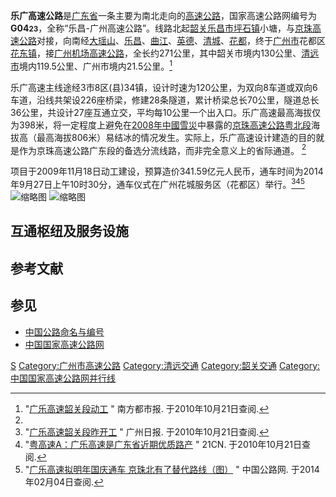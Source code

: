 {{中国高速公路信息框
| 编号 = G0423
| 名称 = 乐昌－广州高速公路
| 地圖 = Guangdong G4w3.svg
| 路線簡稱 = 乐广
| 最近通車日期 = 2014年9月27日
| 规划总里程 = 271
| 起點 = [[韶关市|韶关市]][[乐昌市|乐昌市]]坪石镇{{China Expwy Name|G4}}坪石北立交
| 終點 = [[广州市|广州市]][[花都区|花都区]]花东镇{{China Expwy Name|G45}}及{{China Expwy Name|G94}}花山北立交
| 出口處數 = 25
| 服务区数 = 8
}}

'''乐广高速公路'''是[[广东省|广东省]]一条主要为南北走向的[[高速公路|高速公路]]，国家高速公路网编号为'''G04<small>23</small>'''，全称“乐昌-广州高速公路”。线路北起[[韶关|韶关]][[乐昌市|乐昌市]][[坪石镇|坪石镇]]小塘，与[[京港澳高速公路|京珠高速公路]]对接，向南经[[瑶山|大瑶山]]、[[乐昌|乐昌]]、[[曲江区|曲江]]、[[英德|英德]]、[[清城|清城]]、[[花都区|花都]]，终于[[广州市|广州市]]花都区[[花东镇|花东镇]]，接[[广州机场高速公路|广州机场高速公路]]，全长约271公里，其中韶关市境内130公里、[[清远市|清远市]]境内119.5公里、广州市境内21.5公里。<ref>"[http://gcontent.oeeee.com/f/aa/faafda66202d2344/Blog/afc/6cd2e0.html 广乐高速韶关段动工] {{Wayback|url=http://gcontent.oeeee.com/f/aa/faafda66202d2344/Blog/afc/6cd2e0.html |date=20140222050218 }}" 南方都市报. 于2010年10月21日查阅.</ref>

乐广高速主线途经3市8区(县)34镇，设计时速为120公里，为双向8车道或双向6车道，沿线共架设226座桥梁，修建28条隧道，累计桥梁总长70公里，隧道总长36公里，共设计27座互通立交，平均每10公里一个出入口。乐广高速最高海拔仅为398米，将一定程度上避免在[[2008年中國雪災|2008年中國雪災]]中暴露的[[京珠北高速公路|京珠高速公路粤北段]]海拔高（最高海拔806米）易结冰的情况发生。实际上，乐广高速设计建造的目的就是作为京珠高速公路广东段的备选分流线路，而非完全意义上的省际通道。 <ref name="glw1402"/>

项目于2009年11月18日动工建设，预算造价341.59亿元人民币，通车时间为2014年9月27日上午10时30分，通车仪式在广州花城服务区（花都区）举行。<ref>"[http://gzdaily.dayoo.com/html/2009-11/19/content_769307.htm 广乐高速韶关段昨开工] {{Wayback|url=http://gzdaily.dayoo.com/html/2009-11/19/content_769307.htm |date=20100903170008 }}" 广州日报. 于2010年10月21日查阅.</ref><ref>"[http://finance.21cn.com/gg/jgjg/2009/09/15/6876227.shtml 粤高速A：广乐高速是广东省近期优质路产] {{Wayback|url=http://finance.21cn.com/gg/jgjg/2009/09/15/6876227.shtml |date=20100220163245 }}" 21CN. 于2010年10月21日查阅.</ref><ref name="glw1402">"[http://www.chinahighway.com/news/2013/794899.php 广乐高速拟明年国庆通车 京珠北有了替代路线（图）] {{Wayback|url=http://www.chinahighway.com/news/2013/794899.php |date=20170214223557 }}" 中国公路网. 于2014年02月04日查阅.</ref>
[[File:乐广高速(乳源东立交乐昌方向).jpg|缩略图]]
[[File:乐广高速(乳源东立交).jpg|缩略图]]

==互通枢纽及服务设施==
{{Start expwy exit box|place=1}}
{{Expwy exit item|place=[[韶关市|韶关市]]<br />[[乐昌市|乐昌市]]|place rows=6|index=4/1847|type=H|name=坪石北|highway connection={{China Expwy Name|G4|[[京珠北高速公路|京珠北高速公路]]}}|comment=}}
{{Expwy exit item|type=E|index=9|name=坪石西|road connection={{中国国道名|107}}|comment=港澳入境车辆必须驶出<ref>{{Cite web|title=广东省公安厅关于港澳入境车辆通行管理措施的通告|url=https://www.sohu.com/a/411862236_120053505|accessdate=2020-12-14|author=|date=2020-08-06|format=|publisher=|language=|archive-date=2021-09-29|archive-url=https://web.archive.org/web/20210929012832/https://www.sohu.com/a/411862236_120053505|dead-url=no}}</ref>}}
{{Expwy exit item|type=E|index=21|name=梅花北|road connection={{中国省道名|249|P=广东}}|comment=}}
{{Expwy exit item|type=S|name=梅花北服务区|comment=}}
{{Expwy exit item|type=E|index=53|name=乐昌|road connection={{中国省道名|248|P=广东}}|comment=}}
{{Expwy exit item|type=S|name=乐昌服务区|comment=}}
{{Expwy exit item|place=[[韶关市|韶关市]]<br />[[乳源县|乳源县]]|place rows=4|index=63|type=E|name=楊溪|road connection={{中国县道名|325}}|comment=}}
{{Expwy exit item|type=EH|index=76/0|name=乳源东|highway connection={{China Expwy Name|S84|[[韶关北环高速公路|韶关北环高速公路]]|P=Guangdong}}|road connection={{中国省道名|250|P=广东}}|comment=}}
{{Expwy exit item|type=S|name=一六服务区|comment=}}
{{Expwy exit item|type=H|index=95|name=马渡|highway connection={{China Expwy Name|G4|[[京珠北高速公路|京珠北高速公路]]}}|comment=}}
{{Expwy exit item|place=[[韶关市|韶关市]]<br />[[曲江区|曲江区]]|place rows=5|type=E|index=105|name=白土|road connection={{中国国道名|240}}|comment=}}
{{Expwy exit item|type=H|index=111|name=劉屋|highway connection={{China Expwy Name|G6011|[[韶赣高速公路|韶赣高速公路]]}}|comment=}}
{{Expwy exit item|type=E|index=118|name=乌石|road connection={{中国国道名|240|}}|comment=}}
{{Expwy exit item|type=E|index=124|name=樟市|road connection={{中国县道名|317}}|comment=}}
{{Expwy exit item|type=P|name=樟市停车区|comment=}}
{{Expwy exit item|place=[[清远市|清远市]]<br />[[英德市|英德市]]|index=140|place rows=10|type=E|name=沙口|road connection={{中国县道名|381}}|comment=}}
{{Expwy exit item|type=S|name=英红服务区|comment=}}
{{Expwy exit item|type=E|index=157|name=英红|road connection={{中国县道名|378}}|comment=}}
{{Expwy exit item|type=H|index=163|name=仙桥|dist start=|highway connection={{China Expwy Name|G78|[[龙怀高速公路|龙怀高速公路]]}}}}
{{Expwy exit item|type=E|index=175|name=英德|road connection={{中国国道名|358}}|comment=}}
{{Expwy exit item|type=P|name=英德停车区|comment=}}
{{Expwy exit item|type=E|index=189|name=连江口|road connection={{中国国道名|240}}|comment=}}
{{Expwy exit item|type=H|index=198|name=英南|dist start=|highway connection={{China Expwy Name|S1|[[广连高速公路|广连高速公路]]|P=Guangdong}}|state=}}
{{Expwy exit item|type=S|name=黎溪服务区|comment=}}
{{Expwy exit item|type=E|index=206|name=黎溪|road connection={{中国县道名|367}}|comment=}}
{{Expwy exit item|place=[[清远市|清远市]]<br />[[清城区|清城区]]|place rows=6|index=222|type=E|name=高田|road connection={{中国省道名|377|P=广东}}|comment=}}
{{Expwy exit item|type=H|index=229|name=东城|dist start=|highway connection={{China Expwy Name|S14|[[汕湛高速公路惠清段|汕湛高速公路惠清段]]|P=Guangdong}}|state=}}
{{Expwy exit item|type=E|index=235|name=江口|road connection={{中国国道名|240}}|comment=}}
{{Expwy exit item|type=S|name=源潭服务区|comment=北行}}
{{Expwy exit item|type=E|index=242 |name=源潭|road connection={{中国国道名|355}}|comment=}}
{{Expwy exit item|type=H|name=源潭南|dist start=|highway connection={{China Expwy Name|S16|[[佛清从高速公路|佛清从高速公路]]|P=Guangdong}}|state=U}}
{{Expwy exit item|place=[[广州市|广州市]]<br />[[花都区|花都区]]|index=249|place rows=5|type=E|name=王子山|road connection={{中国县道名|404}}|comment=北行出、南行入}}
{{Expwy exit item|index=256|type=E|name=梯面|road connection={{中国国道名|106}}|comment=}}
{{Expwy exit item|type=S|name=花城服务区|comment=南行}}
{{Expwy exit item|index=264|type=E|name=花城|road connection={{中国省道名|381|P=广东}}|comment=}}
{{Expwy exit item|index=268|type=H|name=花山北|highway connection={{China Expwy Name|G94|[[机场高速北延线|机场高速北延线]]|L1=G45}}<br>{{China Expwy Name|G94|[[肇花高速公路|肇花高速公路]]}} |road connection= |comment=}}
{{End expwy exit box|place=1}}

==参考文献==
{{reflist}}
==参见==
*[[中国公路命名与编号|中国公路命名与编号]]
*[[中国国家高速公路网|中国国家高速公路网]]
{{中國國家高速公路網}}
{{广州主要道路}}
{{广东省高速公路}}

[[Category:广东省高速公路|S]]
[[Category:广州市高速公路|Category:广州市高速公路]]
[[Category:清远交通|Category:清远交通]]
[[Category:韶关交通|Category:韶关交通]]
[[Category:中国国家高速公路网并行线|Category:中国国家高速公路网并行线]]